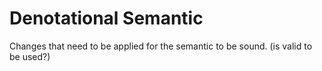 \setcounter{section}{2}

# Denotational Semantic

Changes that need to be applied for the semantic to be sound. (is \mathcal{T} valid to be used?)